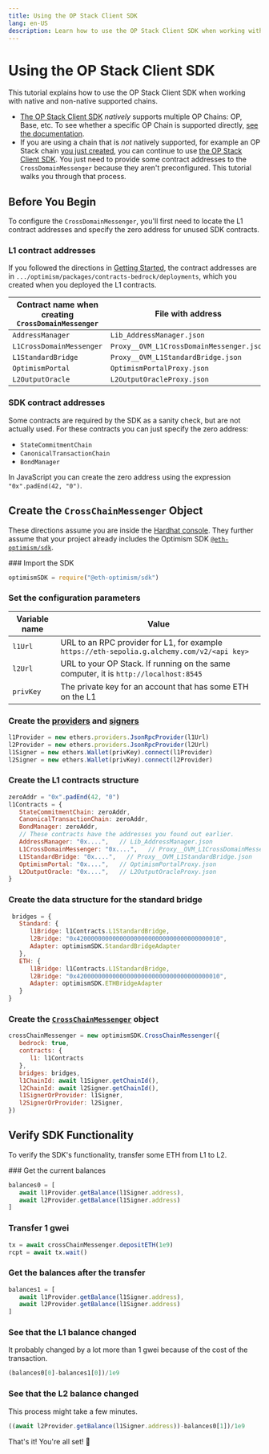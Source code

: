```yaml
---
title: Using the OP Stack Client SDK
lang: en-US
description: Learn how to use the OP Stack Client SDK when working with native and non-native supported chains.
---
```



# Using the OP Stack Client SDK

This tutorial explains how to use the OP Stack Client SDK when working with native and non-native supported chains.

*   [The OP Stack Client SDK](https://sdk.optimism.io/) *natively* supports multiple OP Chains: OP, Base, etc. To see whether a specific OP Chain is supported directly, [see the documentation](https://sdk.optimism.io/enums/l2chainid).
*   If you are using a chain that is *not* natively supported, for example an OP Stack chain [you just created](/stack/getting-started), you can continue to use [the OP Stack Client SDK](https://sdk.optimism.io/).
    You just need to provide some contract addresses to the `CrossDomainMessenger` because they aren't preconfigured. This tutorial walks you through that process.

## Before You Begin

To configure the `CrossDomainMessenger`, you'll first need to locate the L1 contract addresses and specify the zero address for unused SDK contracts.

### L1 contract addresses

If you followed the directions in [Getting Started](/stack/getting-started), the contract addresses are in `.../optimism/packages/contracts-bedrock/deployments`, which you created when you deployed the L1 contracts.

| Contract name when creating `CrossDomainMessenger` | File with address                        |
| -------------------------------------------------- | ---------------------------------------- |
| `AddressManager`                                   | `Lib_AddressManager.json`                |
| `L1CrossDomainMessenger`                           | `Proxy__OVM_L1CrossDomainMessenger.json` |
| `L1StandardBridge`                                 | `Proxy__OVM_L1StandardBridge.json`       |
| `OptimismPortal`                                   | `OptimismPortalProxy.json`               |
| `L2OutputOracle`                                   | `L2OutputOracleProxy.json`               |

### SDK contract addresses

Some contracts are required by the SDK as a sanity check, but are not actually used.
For these contracts you can just specify the zero address:

*   `StateCommitmentChain`
*   `CanonicalTransactionChain`
*   `BondManager`

In JavaScript you can create the zero address using the expression `"0x".padEnd(42, "0")`.

## Create the `CrossChainMessenger` Object

These directions assume you are inside the [Hardhat console](https://hardhat.org/hardhat-runner/docs/guides/hardhat-console).
They further assume that your project already includes the Optimism SDK [`@eth-optimism/sdk`](https://www.npmjs.com/package/@eth-optimism/sdk).

<Steps>
  ### Import the SDK

  ```js
  optimismSDK = require("@eth-optimism/sdk")
  ```

  ### Set the configuration parameters

  | Variable name | Value                                                                                       |
  | ------------- | ------------------------------------------------------------------------------------------- |
  | `l1Url`       | URL to an RPC provider for L1, for example `https://eth-sepolia.g.alchemy.com/v2/<api key>` |
  | `l2Url`       | URL to your OP Stack. If running on the same computer, it is `http://localhost:8545`        |
  | `privKey`     | The private key for an account that has some ETH on the L1                                  |

  ### Create the [providers](https://docs.ethers.org/v5/api/providers/) and [signers](https://docs.ethers.org/v5/api/signer/)

  ```js
  l1Provider = new ethers.providers.JsonRpcProvider(l1Url)
  l2Provider = new ethers.providers.JsonRpcProvider(l2Url)
  l1Signer = new ethers.Wallet(privKey).connect(l1Provider)
  l2Signer = new ethers.Wallet(privKey).connect(l2Provider)
  ```

  ### Create the L1 contracts structure

  ```js
  zeroAddr = "0x".padEnd(42, "0")
  l1Contracts = {
     StateCommitmentChain: zeroAddr,
     CanonicalTransactionChain: zeroAddr,
     BondManager: zeroAddr,
     // These contracts have the addresses you found out earlier.
     AddressManager: "0x....",   // Lib_AddressManager.json
     L1CrossDomainMessenger: "0x....",   // Proxy__OVM_L1CrossDomainMessenger.json  
     L1StandardBridge: "0x....",   // Proxy__OVM_L1StandardBridge.json
     OptimismPortal: "0x....",   // OptimismPortalProxy.json
     L2OutputOracle: "0x....",   // L2OutputOracleProxy.json
  }                       
  ```

  ### Create the data structure for the standard bridge

  ```js
   bridges = { 
     Standard: { 
        l1Bridge: l1Contracts.L1StandardBridge, 
        l2Bridge: "0x4200000000000000000000000000000000000010", 
        Adapter: optimismSDK.StandardBridgeAdapter
     },
     ETH: {
        l1Bridge: l1Contracts.L1StandardBridge, 
        l2Bridge: "0x4200000000000000000000000000000000000010", 
        Adapter: optimismSDK.ETHBridgeAdapter
     }
  }
  ```

  ### Create the [`CrossChainMessenger`](https://sdk.optimism.io/classes/crosschainmessenger) object

  ```js
  crossChainMessenger = new optimismSDK.CrossChainMessenger({
     bedrock: true,
     contracts: {
        l1: l1Contracts
     },
     bridges: bridges,
     l1ChainId: await l1Signer.getChainId(),
     l2ChainId: await l2Signer.getChainId(),
     l1SignerOrProvider: l1Signer,
     l2SignerOrProvider: l2Signer,    
  })
  ```
</Steps>

## Verify SDK Functionality

To verify the SDK's functionality, transfer some ETH from L1 to L2.

<Steps>
  ### Get the current balances

  ```js
  balances0 = [
     await l1Provider.getBalance(l1Signer.address),
     await l2Provider.getBalance(l1Signer.address)
  ]
  ```

  ### Transfer 1 gwei

  ```js
  tx = await crossChainMessenger.depositETH(1e9)
  rcpt = await tx.wait()
  ```

  ### Get the balances after the transfer

  ```js
  balances1 = [
     await l1Provider.getBalance(l1Signer.address),
     await l2Provider.getBalance(l1Signer.address)
  ]
  ```

  ### See that the L1 balance changed

  It probably changed by a lot more than 1 gwei because of the cost of the transaction.

  ```js
  (balances0[0]-balances1[0])/1e9
  ```

  ### See that the L2 balance changed

  This process might take a few minutes.

  ```js
  ((await l2Provider.getBalance(l1Signer.address))-balances0[1])/1e9
  ```
</Steps>

That's it! You're all set! 🎉
